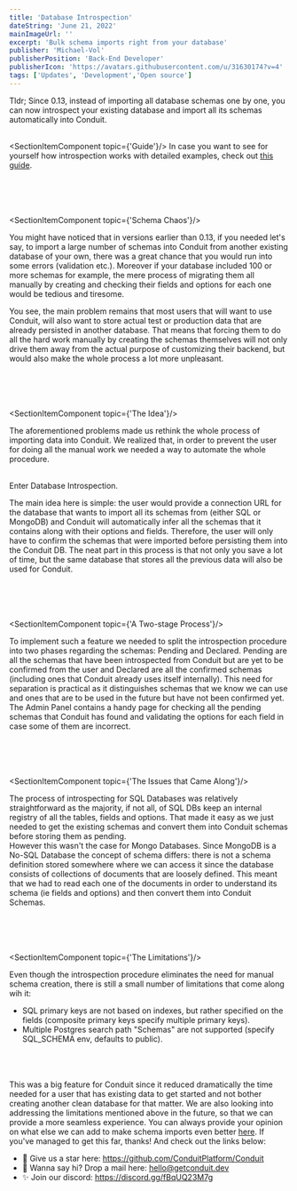 ```yaml
---
title: 'Database Introspection'
dateString: 'June 21, 2022'
mainImageUrl: ''
excerpt: 'Bulk schema imports right from your database'
publisher: 'Michael-Vol'
publisherPosition: 'Back-End Developer'
publisherIcon: 'https://avatars.githubusercontent.com/u/31630174?v=4'
tags: ['Updates', 'Development','Open source']
---
```

<BlogHeaderComponent
    title={title}
    dateString={dateString}
    mainImageUrl={mainImageUrl}
    publisher={publisher}
    publisherIcon={publisherIcon}
    publisherPosition={publisherPosition}
/>

Tldr; Since 0.13, instead of importing all database schemas one by one, you can now introspect
your existing database and import all its schemas automatically into Conduit.
<br></br>


<SectionItemComponent topic={'Guide'}/>
In case you want to see for yourself how introspection works with detailed examples, check out <a href='https://getconduit.dev/docs/modules/database/introspection'>this guide</a>.

<br></br>
<br></br>
<SectionItemComponent topic={'Schema Chaos'}/>
    <p>
    You might have noticed that in versions earlier than 0.13, if you needed let's say, to import a large number of
    schemas into Conduit from another existing database of your own, there was a great chance that you would run
    into some errors (validation etc.). Moreover if your database included 100 or more schemas for example, the mere
    process of migrating them all manually by creating and checking their fields and options for each one would be
    tedious and tiresome.
</p>
<p>
    You see, the main problem remains that most users that will want to use Conduit, will also want to store actual test
    or production data that are already persisted in another database. That means that forcing them to do all the hard
    work manually by creating the
    schemas themselves will not only drive them away from the actual purpose of customizing their backend, but would
    also make the
    whole process a lot more unpleasant.
</p>

<br></br>
<br></br>
<SectionItemComponent topic={'The Idea'}/>

The aforementioned problems made us rethink the whole process of importing data into Conduit. We realized that, in order to prevent the user for doing all
the manual work we needed a way to automate the whole procedure.

<br/>
Enter Database Introspection.
<br/>

The main idea here is simple: the user would provide a connection URL for the database that wants to import all its schemas from (either SQL or MongoDB) and Conduit
will automatically infer all the schemas that it contains along with their options and fields. Therefore, the user will only have to confirm the schemas that were
imported before persisting them into the Conduit DB. The neat part in this process is that not only you save a lot of time, but the same database that stores all
the previous data will also be used for Conduit.

<br></br>
<br></br>
<SectionItemComponent topic={'A Two-stage Process'}/>

To implement such a feature we needed to split the introspection procedure into two phases regarding the schemas: Pending and Declared. Pending are all the schemas
that have been introspected from Conduit but are yet to be confirmed from the user and Declared are all the confirmed schemas (including ones that Conduit already
uses itself internally). This need for separation is practical as it distinguishes schemas that we know we can use and ones that are to be used in the future but
have not been confirmed yet. The Admin Panel contains a handy page for checking all the pending schemas that Conduit has found and validating the options for each
field in case some of them are incorrect.

<br></br>
<br></br>
<SectionItemComponent topic={'The Issues that Came Along'}/>

The process of introspecting for SQL Databases was relatively straightforward as the majority, if not all, of SQL DBs keep an internal registry of all the tables, fields and options.
That made it easy as we just needed to get the existing schemas and convert them into Conduit schemas before storing them as pending.
<br/>
However this wasn't the case for Mongo Databases. Since MongoDB is a No-SQL Database the concept of schema differs: there is not a schema definition stored somewhere where we
can access it since the database consists of collections of documents that are loosely defined. This meant that we had to read each one of the documents in order to understand
its schema (ie fields and options) and then convert them into Conduit Schemas.

<br></br>
<br></br>
<SectionItemComponent topic={'The Limitations'}/>

Even though the introspection procedure eliminates the need for manual schema creation, there is still a small number of limitations that come along wih it:
- SQL primary keys are not based on indexes, but rather specified on the fields (composite primary keys specify multiple primary keys).
- Multiple Postgres search path "Schemas" are not supported (specify SQL_SCHEMA env, defaults to public).

<br/>

<br/>
<br/>
<SectionItemComponent topic={'Summary'}/>
This was a big feature for Conduit since it reduced dramatically the time needed for a user that has existing data to get started and not bother
creating another clean database for that matter. We are also looking into addressing the limitations mentioned above in the future, so that we can provide a more
seamless experience. You can always provide your opinion on what else we can add to make schema imports even better <a href='https://github.com/ConduitPlatform/Conduit/issues/77'>here</a>.
If you've managed to get this far, thanks! And check out the links below:

  - 🌟 Give us a star here: https://github.com/ConduitPlatform/Conduit
  - 👋 Wanna say hi? Drop a mail here: hello@getconduit.dev
  - ✨ Join our discord: https://discord.gg/fBqUQ23M7g